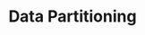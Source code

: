 ---
id: "sd_medium_mc_013"
questionType: "MULTIPLE_CHOICE"
title: "Data Partitioning"
description: "Which of the following is a common strategy for data partitioning?"
difficulty: "MEDIUM"
category: "System Design"
options:
  - "Vertical scaling"
  - "Hash-based sharding"
  - "Data replication"
  - "Load balancing"
correctAnswer: 1
---